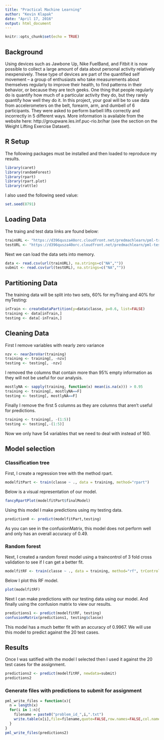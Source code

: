 ```yaml
---
title: "Practical Machine Learning"
author: "Kevin Klapak"
date: "April 17, 2016"
output: html_document
---
```


```r
knitr::opts_chunk$set(echo = TRUE)
```

## Background

Using devices such as Jawbone Up, Nike FuelBand, and Fitbit it is now possible to collect a large amount of data about personal activity relatively inexpensively. These type of devices are part of the quantified self movement – a group of enthusiasts who take measurements about themselves regularly to improve their health, to find patterns in their behavior, or because they are tech geeks. One thing that people regularly do is quantify how much of a particular activity they do, but they rarely quantify how well they do it. In this project, your goal will be to use data from accelerometers on the belt, forearm, arm, and dumbell of 6 participants. They were asked to perform barbell lifts correctly and incorrectly in 5 different ways. More information is available from the website here: http://groupware.les.inf.puc-rio.br/har (see the section on the Weight Lifting Exercise Dataset).

## R Setup
The following packages must be installed and then loaded to reproduce my results.

```r
library(caret)
library(randomForest)
library(rpart)
library(rpart.plot)
library(rattle)
```

I also used the following seed value:

```r
set.seed(8791)
```

## Loading Data

The traing and test data links are found below:

```r
trainURL <- "https://d396qusza40orc.cloudfront.net/predmachlearn/pml-training.csv"
testURL <- "https://d396qusza40orc.cloudfront.net/predmachlearn/pml-testing.csv"
```

Next we can load the data sets into memory.

```r
data <- read.csv(url(trainURL), na.strings=c("NA",""))
submit <- read.csv(url(testURL), na.strings=c("NA",""))
```


## Partitioning Data

The training data will be split into two sets, 60% for myTraing and 40% for myTesting:

```r
inTrain <- createDataPartition(y=data$classe, p=0.6, list=FALSE)
training <- data[inTrain,] 
testing <- data[-inTrain,]
```

## Cleaning Data
First I remove variables with nearly zero variance

```r
nzv <- nearZeroVar(training)
training <- training[, -nzv]
testing <- testing[, -nzv]
```

I removed the columns that contain more than 95% empty information as they will not be useful for our analysis.

```r
mostlyNA <- sapply(training, function(x) mean(is.na(x))) > 0.95
training <- training[, mostlyNA==F]
testing <- testing[, mostlyNA==F]
```

Finally I remove the first 5 columns as they are columns that aren't useful for predictions.

```r
training <- training[, -(1:5)]
testing <- testing[,-(1:5)]
```
Now we only have 54 variables that we need to deal with instead of 160.

## Model selection

### Classification tree
First, I create a regression tree with the method rpart.

```r
modelfitPart <- train(classe ~ ., data = training, method="rpart")
```

Below is a visual representation of our model.

```r
fancyRpartPlot(modelfitPart$finalModel)
```

Using this model I make predictions using my testing data.

```r
prediction0 <- predict(modelfitPart,testing)
```

As you can see in the confusionMatrix, this model does not perform well and only has an overall accuracy of 0.49.

### Random forest

Next, I created a random forest model using a traincontrol of 3 fold cross validation to see if I can get a better fit.

```r
modelfitRF <- train(classe ~ ., data = training, method="rf", trControl= trainControl(method="cv", number=3))
```

Below I plot this RF model.

```r
plot(modelfitRF)
```

Next I can make predictions with our testing data using our model. And finally using the confusion matrix to view our results.

```r
predictions1 <- predict(modelfitRF, testing)
confusionMatrix(predictions1, testing$classe)
```

This model has a much better fit with an accuracy of 0.9967. We will use this model to predict against the 20 test cases.

## Results

Once I was satified with the model I selected then I used it against the 20 test cases for the assignment.

```r
predictions2 <- predict(modelfitRF, newdata=submit)
predictions2
```

### Generate files with predictions to submit for assignment

```r
pml_write_files = function(x){
  n = length(x)
  for(i in 1:n){
    filename = paste0("problem_id_",i,".txt")
    write.table(x[i],file=filename,quote=FALSE,row.names=FALSE,col.names=FALSE)
  }
}
pml_write_files(predictions2)
```